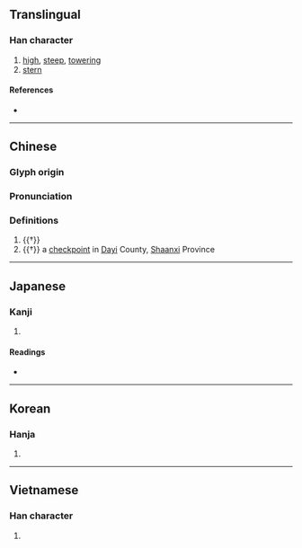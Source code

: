 {{character info}}
==Translingual==

===Han character===
{{Han char|rn=32|rad=土|as=07|sn=10|four=|canj=GICE|ids=⿰土夋}}

# [[high]], [[steep]], [[towering]]
# [[stern]]

====References====
* {{Han ref|kx=0229.250|dkj=05113|dj=0465.150|hdz=10448.010|uh=57C8|ud=22472}}

----

==Chinese==
{{zh-forms}}

===Glyph origin===
{{Han etym}}

===Pronunciation===
{{zh-pron
|m=xùn,jùn
|c=seon3
|mc=y
|oc=y
|cat=n
}}

===Definitions===
{{zh-hanzi}}

# {{†}} {{zh-alt-form|峻}}
# {{†}} a [[checkpoint]] in [[Dayi]] County, [[Shaanxi]] Province

----

==Japanese==

===Kanji===
{{ja-kanji|grade=|rs=土07}}

# {{rfdef|ja|sort=土07}}

====Readings====
* {{ja-readings|on=[[しゅん]] (shun)|kun=[[そばだつ]] (sobadatsu)}}

----

==Korean==

===Hanja===
{{ko-hanja|hangeul=준|rv=jun|mr=chun}}

# {{rfdef|ko|sort=土07}}


----

==Vietnamese==

===Han character===
{{vi-readings|reading=thoạ|rs=土07}}

# {{rfdef|vi|sort=土07}}